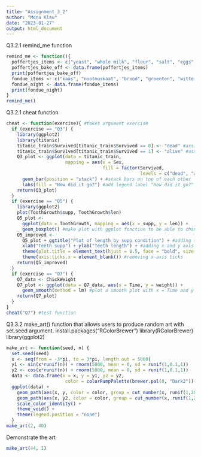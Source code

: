 ```yaml
---
title: "Assignment_3_2"
author: "Mona Klau"
date: "2023-01-27"
output: html_document
---
```


Q3.2.1 
remind_me function
```r
remind_me <- function(){
  poffertjes_items <- c("yeast", "whole milk", "flour", "salt", "eggs", "butter", "powdered sugar")
  poffertjes_bake_off <- data.frame(poffertjes_items)
  print(poffertjes_bake_off)
  fondue_items <- c("kaas", "nootmuskaat", "brood", "groenten", "witte wijn")
  fondue_night <- data.frame(fondue_items)
  print(fondue_night)
}
remind_me()
```

Q3.2.1 
cheat function
```r
cheat <- function(exercise){ #takes argument exercise
  if (exercise == "Q3") {
    library(ggplot2)
    library(titanic)
    titanic_train$Survived[titanic_train$Survived == 0] <- "dead" #assign dead to Survived = 0
    titanic_train$Survived[titanic_train$Survived == 1] <- "alive" #assign alive to Survived = 1
    Q3_plot <- ggplot(data = titanic_train,
                      mapping = aes(x = Sex,
                                    fill = factor(Survived,
                                                  levels = c("dead", "alive")))) +
      geom_bar(position = "stack") + #stack bars on top of each other
      labs(fill = "How did it go?") #add legend label "How did it go?"
    return(Q3_plot)
  } 
  if (exercise == "Q5") {
    library(ggplot2)
    plot(ToothGrowth$supp, ToothGrowth$len)
    Q5_plot <-
      ggplot(data = ToothGrowth, mapping = aes(x = supp, y = len)) +
      geom_boxplot() #make plot with ggplot function to be able to change it
    Q5_improved <-
      Q5_plot + ggtitle("Plot of length by supp condition") + #adding title
      xlab("Teeth supp") + ylab("Teeth length") + #adding x and y axis labels
      theme(plot.title = element_text(hjust = 0.5, face = "bold", size = 12)) + #customize title
      theme(axis.ticks.x = element_blank()) #removing x-axis ticks
    return(Q5_improved)
  }
  if (exercise == "Q7") {
    Q7_data <- ChickWeight
    Q7_plot <- ggplot(data = Q7_data, aes(x = Time, y = weight)) +
      geom_smooth(method = lm) #plot a smooth plot with x = Time and y = weight
    return(Q7_plot)
  }
}
cheat("Q7") #test function 
```

Q3.3.2
make_art() function that allows users to produce random art with set.seed argument.
install.packages("RColorBrewer")
library(RColorBrewer)
library(ggplot2)
```r
make_art <- function(seed, n) {
  set.seed(seed)
  x <- seq(from = -3*pi, to = 3*pi, length.out = 5000)
  y1 <- sin(x*runif(n)) + rnorm(5000, mean = 0, sd = runif(1,0.1,1))
  y2 <- cos(x*runif(n)) + rnorm(5000, mean = 0, sd = runif(1,0.1,1))
  data <- data.frame(x = x, y = y1, y2 = y2,
                      color = colorRampPalette(brewer.pal(8, "Dark2"))(5000))
  ggplot(data) +
    geom_path(aes(x, y, color = color, group = cut_number(x, runif(1,20,100)))) +
    geom_path(aes(x, y2, color = color, group = cut_number(x, runif(1,20,100)))) +
    scale_color_identity() +
    theme_void() +
    theme(legend.position = "none")
  }
make_art(2, 40)
```


Demonstrate the art
```r
make_art(44, 1)
```

